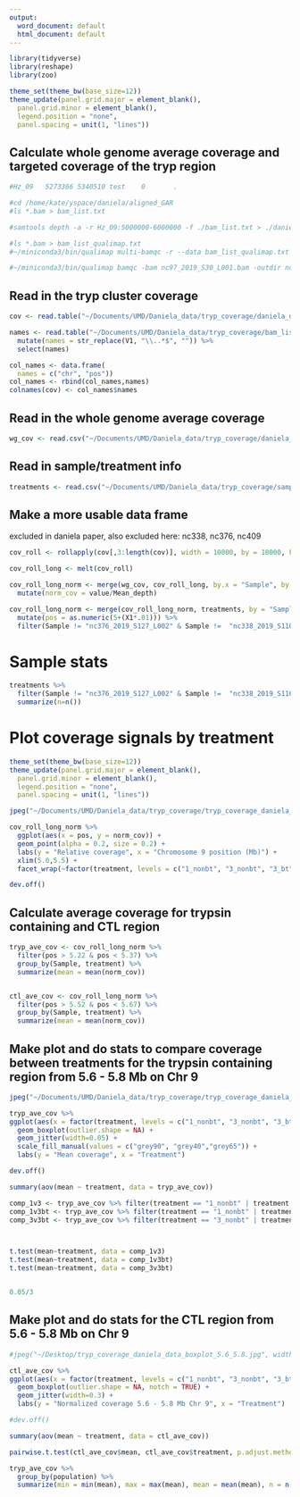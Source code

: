 ```yaml
---
output:
  word_document: default
  html_document: default
---
```

```r
library(tidyverse)
library(reshape)
library(zoo)

theme_set(theme_bw(base_size=12))
theme_update(panel.grid.major = element_blank(),
  panel.grid.minor = element_blank(), 
  legend.position = "none",
  panel.spacing = unit(1, "lines"))
```

## Calculate whole genome average coverage and targeted coverage of the tryp region
```bash
#Hz_09   5273366 5340510 test    0       .

#cd /home/kate/yspace/daniela/aligned_GAR
#ls *.bam > bam_list.txt

#samtools depth -a -r Hz_09:5000000-6000000 -f ./bam_list.txt > ./daniela_data_tryp_site_depth5_6.txt

#ls *.bam > bam_list_qualimap.txt
#~/miniconda3/bin/qualimap multi-bamqc -r --data bam_list_qualimap.txt --java-mem-size=20000M

#~/miniconda3/bin/qualimap bamqc -bam nc97_2019_S30_L001.bam -outdir nc97_2019_S30_L001.bam
```

## Read in the tryp cluster coverage
```r
cov <- read.table("~/Documents/UMD/Daniela_data/tryp_coverage/daniela_data_tryp_site_depth5_6.txt", header = FALSE)

names <- read.table("~/Documents/UMD/Daniela_data/tryp_coverage/bam_list_daniela.txt", header = FALSE) %>%
  mutate(names = str_replace(V1, "\\..*$", "")) %>%
  select(names)

col_names <- data.frame(
  names = c("chr", "pos"))
col_names <- rbind(col_names,names)
colnames(cov) <- col_names$names
```

## Read in the whole genome average coverage
```r
wg_cov <- read.csv("~/Documents/UMD/Daniela_data/tryp_coverage/daniela_tryp_depth_genome_wide.csv", header = TRUE)
```

## Read in sample/treatment info
```r
treatments <- read.csv("~/Documents/UMD/Daniela_data/tryp_coverage/sample_treatments_cry.csv", header = TRUE)
```

## Make a more usable data frame

excluded in daniela paper, also excluded here: nc338, nc376, nc409
```r
cov_roll <- rollapply(cov[,3:length(cov)], width = 10000, by = 10000, FUN = mean)

cov_roll_long <- melt(cov_roll) 

cov_roll_long_norm <- merge(wg_cov, cov_roll_long, by.x = "Sample", by.y = "X2") %>%
  mutate(norm_cov = value/Mean_depth)

cov_roll_long_norm <- merge(cov_roll_long_norm, treatments, by = "Sample") %>%
  mutate(pos = as.numeric(5+(X1*.01))) %>%
  filter(Sample != "nc376_2019_S127_L002" & Sample !=  "nc338_2019_S110_L002" & Sample != "nc409_2019_S132_L002")
```

# Sample stats
```r
treatments %>%
  filter(Sample != "nc376_2019_S127_L002" & Sample !=  "nc338_2019_S110_L002" & Sample != "nc409_2019_S132_L002") %>%
  summarize(n=n())
```

# Plot coverage signals by treatment
```r

theme_set(theme_bw(base_size=12))
theme_update(panel.grid.major = element_blank(),
  panel.grid.minor = element_blank(), 
  legend.position = "none",
  panel.spacing = unit(1, "lines"))

jpeg("~/Documents/UMD/Daniela_data/tryp_coverage/tryp_coverage_daniela_data_multipanel.jpg", width = 16, height = 8, units = "cm", res = 700)

cov_roll_long_norm %>%
  ggplot(aes(x = pos, y = norm_cov)) +
  geom_point(alpha = 0.2, size = 0.2) +
  labs(y = "Relative coverage", x = "Chromosome 9 position (Mb)") +
  xlim(5.0,5.5) +
  facet_wrap(~factor(treatment, levels = c("1_nonbt", "3_nonbt", "3_bt"), labels = c("Structured refuge", "Blended refuge", "Cry1Ab+Cry1F")))

dev.off()

```

## Calculate average coverage for trypsin containing and CTL region


```r
tryp_ave_cov <- cov_roll_long_norm %>% 
  filter(pos > 5.22 & pos < 5.37) %>%
  group_by(Sample, treatment) %>%
  summarize(mean = mean(norm_cov))


ctl_ave_cov <- cov_roll_long_norm %>% 
  filter(pos > 5.52 & pos < 5.67) %>%
  group_by(Sample, treatment) %>%
  summarize(mean = mean(norm_cov))

```

## Make plot and do stats to compare coverage between treatments for the trypsin containing region from 5.6 - 5.8 Mb on Chr 9

```r
jpeg("~/Documents/UMD/Daniela_data/tryp_coverage/tryp_coverage_daniela_data_boxplot.jpg", width = 8, height = 8,  units = "cm", res = 700)

tryp_ave_cov %>%
ggplot(aes(x = factor(treatment, levels = c("1_nonbt", "3_nonbt", "3_bt"), labels = c("Refuge", "Blended Refuge", "Cry")), y = mean, fill = treatment)) +
  geom_boxplot(outlier.shape = NA) +
  geom_jitter(width=0.05) +
  scale_fill_manual(values = c("grey90", "grey40","grey65")) +
  labs(y = "Mean coverage", x = "Treatment") 

dev.off()
```


```r
summary(aov(mean ~ treatment, data = tryp_ave_cov))
```


```r
comp_1v3 <- tryp_ave_cov %>% filter(treatment == "1_nonbt" | treatment == "3_nonbt")
comp_1v3bt <- tryp_ave_cov %>% filter(treatment == "1_nonbt" | treatment == "3_bt")
comp_3v3bt <- tryp_ave_cov %>% filter(treatment == "3_nonbt" | treatment == "3_bt")



t.test(mean~treatment, data = comp_1v3)
t.test(mean~treatment, data = comp_1v3bt)
t.test(mean~treatment, data = comp_3v3bt)


0.05/3
```



## Make plot and do stats for the CTL region from 5.6 - 5.8 Mb on Chr 9

```r
#jpeg("~/Desktop/tryp_coverage_daniela_data_boxplot_5.6_5.8.jpg", width = 20, height = 10, units = "cm", res = 700)

ctl_ave_cov %>%
ggplot(aes(x = factor(treatment, levels = c("1_nonbt", "3_nonbt", "3_bt"), labels = c("Structured Refuge", "Blended Refuge", "Cry Expressing")) , y = mean)) +
  geom_boxplot(outlier.shape = NA, notch = TRUE) +
  geom_jitter(width=0.3) +
  labs(y = "Normalized coverage 5.6 - 5.8 Mb Chr 9", x = "Treatment") 

#dev.off()
```

```r
summary(aov(mean ~ treatment, data = ctl_ave_cov))

pairwise.t.test(ctl_ave_cov$mean, ctl_ave_cov$treatment, p.adjust.method = "bonferroni")
```


```r
tryp_ave_cov %>%
  group_by(population) %>%
  summarize(min = min(mean), max = max(mean), mean = mean(mean), n = n())
```